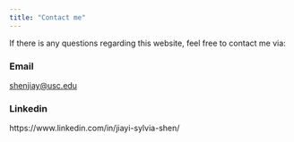 ```yaml
---
title: "Contact me"
---
```

If there is any questions regarding this website, feel free to contact me via:


### Email 
<shenjiay@usc.edu>

### Linkedin 
https://www.linkedin.com/in/jiayi-sylvia-shen/
